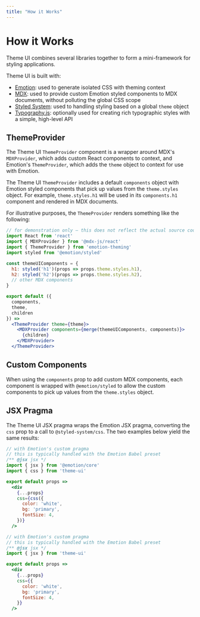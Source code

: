 ```yaml
---
title: "How it Works"
---
```




# How it Works

Theme UI combines several libraries together to form a mini-framework for styling applications.

Theme UI is built with:

- [Emotion][]: used to generate isolated CSS with theming context
- [MDX][]: used to provide custom Emotion styled components to MDX documents, without polluting the global CSS scope
- [Styled System][]: used to handling styling based on a global `theme` object
- [Typography.js][]: optionally used for creating rich typographic styles with a simple, high-level API

[emotion]: https://emotion.sh
[mdx]: https://mdxjs.com
[styled system]: https://styled-system.com
[typography.js]: https://github.com/KyleAMathews/typography.js

## ThemeProvider

The Theme UI `ThemeProvider` component is a wrapper around MDX's `MDXProvider`, which adds custom React components to context, and Emotion's `ThemeProvider`, which adds the `theme` object to context for use with Emotion.

The Theme UI `ThemeProvider` includes a default `components` object with Emotion styled components that pick up values from the `theme.styles` object.
For example, `theme.styles.h1` will be used in its `components.h1` component and rendered in MDX documents.

For illustrative purposes, the `ThemeProvider` renders something like the following:

```jsx
// for demonstration only – this does not reflect the actual source code
import React from 'react'
import { MDXProvider } from '@mdx-js/react'
import { ThemeProvider } from 'emotion-theming'
import styled from '@emotion/styled'

const themeUIComponents = {
  h1: styled('h1')(props => props.theme.styles.h1),
  h2: styled('h2')(props => props.theme.styles.h2),
  // other MDX components
}

export default ({
  components,
  theme,
  children
}) =>
  <ThemeProvider theme={theme}>
    <MDXProvider components={merge(themeUIComponents, components)}>
      {children}
    </MDXProvider>
  </ThemeProvider>
```

## Custom Components

When using the `components` prop to add custom MDX components,
each component is wrapped with `@emotion/styled` to allow the custom components to pick up values from the `theme.styles` object.

## JSX Pragma

The Theme UI JSX pragma wraps the Emotion JSX pragma, converting the `css` prop to a call to `@styled-system/css`. The two examples below yield the same results:

```jsx
// with Emotion's custom pragma
// this is typically handled with the Emotion Babel preset
/** @jsx jsx */
import { jsx } from '@emotion/core'
import { css } from 'theme-ui'

export default props =>
  <div
    {...props}
    css={css({
      color: 'white',
      bg: 'primary',
      fontSize: 4,
    })}
  />
```

```jsx
// with Emotion's custom pragma
// this is typically handled with the Emotion Babel preset
/** @jsx jsx */
import { jsx } from 'theme-ui'

export default props =>
  <div
    {...props}
    css={{
      color: 'white',
      bg: 'primary',
      fontSize: 4,
    }}
  />
```


